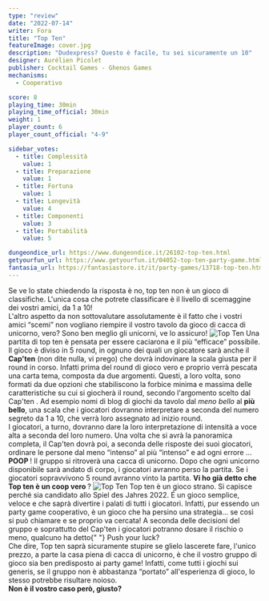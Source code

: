 ```yaml
---
type: "review"
date: "2022-07-14"
writer: Fora
title: "Top Ten"
featureImage: cover.jpg
description: "Dudexpress? Questo è facile, tu sei sicuramente un 10"
designer: Aurélien Picolet
publisher: Cocktail Games - Ghenos Games
mechanisms:
  - Cooperativo

score: 8
playing_time: 30min
playing_time_official: 30min
weight: 1
player_count: 6
player_count_official: "4-9"

sidebar_votes:
  - title: Complessità
    value: 1
  - title: Preparazione
    value: 1
  - title: Fortuna
    value: 1
  - title: Longevità
    value: 4
  - title: Componenti
    value: 3
  - title: Portabilità
    value: 5

dungeondice_url: https://www.dungeondice.it/26102-top-ten.html
getyourfun_url: https://www.getyourfun.it/04052-top-ten-party-game.html
fantasia_url: https://fantasiastore.it/it/party-games/13718-top-ten.html
---
```


<Setting>
  Se ve lo state chiedendo la risposta è no, top ten non è un gioco di
  classifiche. L'unica cosa che potrete classificare è il livello di scemaggine
  dei vostri amici, da 1 a 10!
  <br />
  L'altro aspetto da non sottovalutare assolutamente è il fatto che i vostri
  amici “scemi” non vogliano riempire il vostro tavolo da gioco di cacca di
  unicorno, vero? Sono ben meglio gli unicorni, ve lo assicuro!
</Setting>

<img src="./game1.jpg" alt="Top Ten" />

<Rules>
  Una partita di top ten è pensata per essere caciarona e il più “efficace”
  possibile. Il gioco è diviso in 5 round, in ognuno dei quali un giocatore sarà
  anche il <strong>Cap'ten</strong> (non dite nulla, vi prego) che dovrà
  indovinare la scala giusta per il round in corso. Infatti prima del round di
  gioco vero e proprio verrà pescata una carta tema, composta da due argomenti.
  Questi, a loro volta, sono formati da due opzioni che stabiliscono la forbice
  minima e massima delle caratteristiche su cui si giocherà il round, secondo
  l'argomento scelto dal Cap'ten . Ad esempio nomi di blog di giochi da tavolo
  dal <em>meno bello</em> al <strong>più bello</strong>, una scala che i
  giocatori dovranno interpretare a seconda del numero segreto da 1 a 10, che
  verrà loro assegnato ad inizio round.
  <br />I giocatori, a turno, dovranno dare la loro interpretazione di intensità
  a voce alta a seconda del loro numero. Una volta che si avrà la panoramica completa,
  il Cap'ten dovrà poi, a seconda delle risposte dei suoi giocatori, ordinare le
  persone dal meno “intenso” al più “intenso” e ad ogni errore … <strong>
    POOP
  </strong> ! Il gruppo si ritroverà una cacca di unicorno. Dopo che ogni unicorno
  disponibile sarà andato di corpo, i giocatori avranno perso la partita. Se i giocatori
  sopravvivono 5 round avranno vinto la partita. <strong>
    Vi ho già detto che Top ten è un coop vero
  </strong>?
</Rules>

<img src="./game2.jpg" alt="Top Ten" />

<Feedback>
  Top ten è un gioco strano. Si capisce perché sia candidato allo Spiel des
  Jahres 2022. É un gioco semplice, veloce e che saprà divertire i palati di
  tutti i giocatori. Infatti, pur essendo un party game cooperativo, è un gioco
  che ha persino una strategia… se così si può chiamare e se proprio va cercata!
  A seconda delle decisioni del gruppo e soprattutto del Cap'ten i giocatori
  potranno dosare il rischio o meno, qualcuno ha detto{" "}
  <Link to="/mechanisms/push-your-luck/">Push your luck</Link>?
  <br />
  Che dire, Top ten saprà sicuramente stupire se glielo lascerete fare, l'unico
  prezzo, a parte la casa piena di cacca di unicorno, è che il vostro gruppo di
  gioco sia ben predisposto ai party game! Infatti, come tutti i giochi sui
  generis, se il gruppo non è abbastanza “portato” all'esperienza di gioco, lo
  stesso potrebbe risultare noioso.
  <br />
  <strong>Non è il vostro caso però, giusto?</strong>
</Feedback>

<Instagram id="Cf_Tk9WDyH0" />
